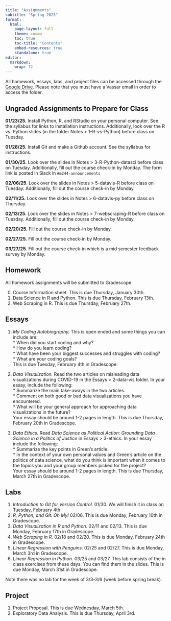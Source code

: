 ```yaml
---
title: "Assignments"
subtitle: "Spring 2025"
format: 
  html:
    page-layout: full
    theme: cosmo
    toc: true
    toc-title: "Contents"
    embed-resources: true
    standalone: true
editor: 
  markdown: 
    wrap: 72
---
```


All homework, essays, labs, and project files can be accessed through
the [Google
Drive](https://drive.google.com/drive/folders/1-2MqxLJzUI0wxI8IhVN17Et8YvWTRxF-?usp=sharing).
Please note that you must have a Vassar email in order to access the
folder.

## **Ungraded Assignments to Prepare for Class**

**01/23/25.** Install Python, R, and RStudio on your personal computer.
See the syllabus for links to installation instructions. Additionally,
look over the R vs. Python slides (in the folder Notes \> 1-R-vs-Python)
before class on Tuesday.

**01/28/25.** Install Git and make a Github account. See the syllabus
for instructions.

**01/30/25.** Look over the slides in Notes \> 3-R-Python-datasci before
class on Tuesday. Additionally, fill out the course check-in by Monday.
The form link is posted in Slack in `#m244-announcements`

**02/06/25**. Look over the slides in Notes \> 5-datavis-R before class
on Tuesday. Additionally, fill out the course check-in by Monday.

**02/11/25.** Look over the slides in Notes \> 6-datavis-py before class
on Thursday.

**02/13/25.** Look over the slides in Notes \> 7-webscraping-R before
class on Tuesday. Additionally, fill out the course check-in by Monday.

**02/20/25.** Fill out the course check-in by Monday.

**02/27/25.** Fill out the course check-in by Monday.

**03/27/25.** Fill out the course check-in which is a mid semester
feedback survey by Monday.

## Homework

All homework assignments will be submitted to Gradescope.

0.  Course Information sheet. This is due Thursday, January 30th.
1.  Data Science in R and Python. This is due Thursday, February 13th.
2.  Web Scraping in R. This is due Thursday, February 27th.

## Essays

1.  *My Coding Autobiography.* This is open ended and some things you
    can include are:\
    \* When did you start coding and why?\
    \* How do you learn coding?\
    \* What have been your biggest successes and struggles with coding?\
    \* What are your coding goals?\
    This is due Tuesday, February 4th in Gradescope.

2.  *Data Visualization.* Read the two articles on misleading data
    visualizations during COVID-19 in the Essays \> 2-data-vis folder.
    In your essay, include the following:\
    \* Summarize the main take-aways in the two articles.\
    \* Comment on both good or bad data visualizations you have
    encountered.\
    \* What will be your general approach for approaching data
    visualizations in the future?\
    Your essay should be around 1-2 pages in length. This is due
    Thursday, February 20th in Gradescope.

3.  *Data Ethics.* Read *Data Science as Political Action: Grounding
    Data Science in a Politics of Justice* in Essays \> 3-ethics. In
    your essay include the following:\
    \* Summarize the key points in Green's article.\
    \* In the context of your own personal values and Green’s article on
    the politics of data science, what do you think is important when it
    comes to the topics you and your group members picked for the
    project?\
    Your essay should be around 1-2 pages in length. This is due
    Thursday, March 27th in Gradescope.

## Labs

1.  *Introduction to Git for Version Control.* 01/30. We will finish it
    in class on Tuesday, February 4th.
2.  *R, Python, and Git: Oh My!* 02/06. This is due Monday, February
    10th in Gradescope.
3.  *Data Visualization in R and Python*. 02/11 and 02/13. This is due
    Monday, February 17th in Gradescope.
4.  *Web Scraping in R.* 02/18 and 02/20. This is due Monday, February
    24th in Gradescope.
5.  *Linear Regression with Penguins.* 02/25 and 02/27. This is due
    Monday, March 3rd in Gradescope.
6.  *Linear Regression in Python.* 03/25 and 03/27. This lab consists of
    the in class exercises from these days. You can find them in the
    slides. This is due Monday, March 31st in Gradescope.

Note there was no lab for the week of 3/3-3/6 (week before spring
break).

## Project

1.  Project Proposal. This is due Wednesday, March 5th.
2.  Exploratory Data Analysis. This is due Thursday, April 3rd.
